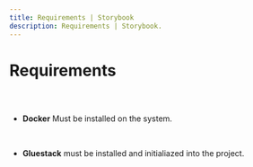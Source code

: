 ```yaml
---
title: Requirements | Storybook
description: Requirements | Storybook.
---
```



<Meta title="Storybook Plugin/Requirements" />

# Requirements

##


<br />

- **Docker** Must be installed on the system.

<br />

- **Gluestack** must be installed and initialiazed into the project.
